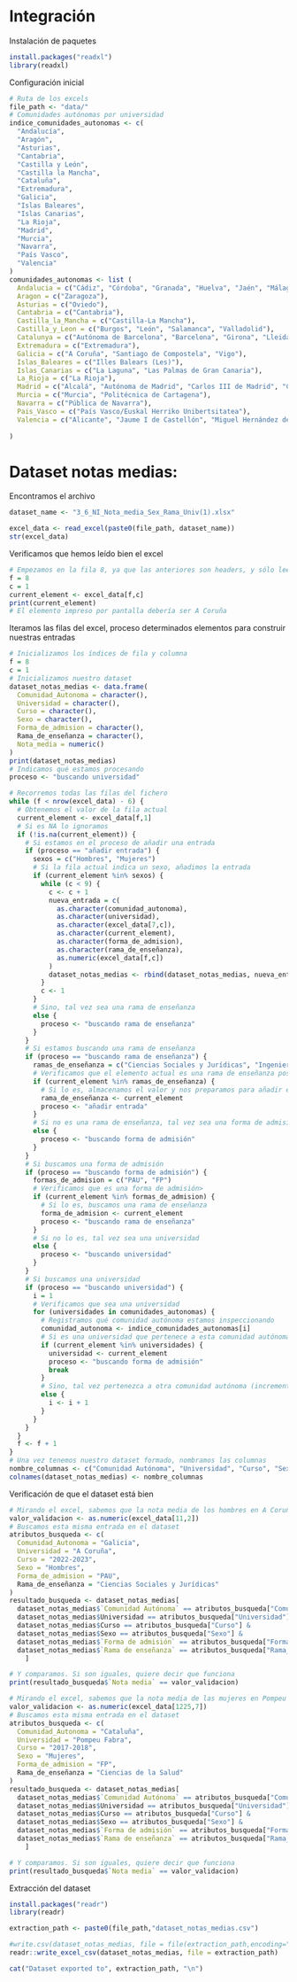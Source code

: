 # Integración
Instalación de paquetes
```r
install.packages("readxl")
library(readxl)
```

Configuración inicial

```r
# Ruta de los excels
file_path <- "data/"
# Comunidades autónomas por universidad
indice_comunidades_autonomas <- c(
  "Andalucía",
  "Aragón",
  "Asturias",
  "Cantabria",
  "Castilla y León",
  "Castilla la Mancha",
  "Cataluña",
  "Extremadura",
  "Galicia",
  "Islas Baleares",
  "Islas Canarias",
  "La Rioja",
  "Madrid",
  "Murcia",
  "Navarra",
  "País Vasco",
  "Valencia"
)
comunidades_autonomas <- list (
  Andalucia = c("Cádiz", "Córdoba", "Granada", "Huelva", "Jaén", "Málaga", "Pablo de Olavide", "Sevilla"),
  Aragon = c("Zaragoza"),
  Asturias = c("Oviedo"),
  Cantabria = c("Cantabria"),
  Castilla_la_Mancha = c("Castilla-La Mancha"),
  Castilla_y_Leon = c("Burgos", "León", "Salamanca", "Valladolid"),
  Catalunya = c("Autónoma de Barcelona", "Barcelona", "Girona", "Lleida", "Politécnica de Catalunya", "Pompeu Fabra", "Rovira i Virgili"),
  Extremadura = c("Extremadura"),
  Galicia = c("A Coruña", "Santiago de Compostela", "Vigo"),
  Islas_Baleares = c("Illes Balears (Les)"),
  Islas_Canarias = c("La Laguna", "Las Palmas de Gran Canaria"),
  La_Rioja = c("La Rioja"),
  Madrid = c("Alcalá", "Autónoma de Madrid", "Carlos III de Madrid", "Complutense de Madrid", "Politécnica de Madrid", "Rey Juan Carlos"),
  Murcia = c("Murcia", "Politécnica de Cartagena"),
  Navarra = c("Pública de Navarra"),
  Pais_Vasco = c("País Vasco/Euskal Herriko Unibertsitatea"),
  Valencia = c("Alicante", "Jaume I de Castellón", "Miguel Hernández de Elche", "Politècnica de València", "València (Estudi General)")
  
)
```
# Dataset notas medias:
Encontramos el archivo
```r
dataset_name <- "3_6_NI_Nota_media_Sex_Rama_Univ(1).xlsx"

excel_data <- read_excel(paste0(file_path, dataset_name))
str(excel_data)
```

Verificamos que hemos leído bien el excel
```r
# Empezamos en la fila 8, ya que las anteriores son headers, y sólo leemos la primera columna
f = 8
c = 1
current_element <- excel_data[f,c]
print(current_element)
# El elemento impreso por pantalla debería ser A Coruña
```

Iteramos las filas del excel, proceso determinados elementos para construir nuestras entradas
```r
# Inicializamos los índices de fila y columna
f = 8
c = 1
# Inicializamos nuestro dataset
dataset_notas_medias <- data.frame(
  Comunidad_Autonoma = character(),
  Universidad = character(),
  Curso = character(),
  Sexo = character(),
  Forma_de_admision = character(),
  Rama_de_enseñanza = character(),
  Nota_media = numeric()
)
print(dataset_notas_medias)
# Indicamos qué estamos procesando
proceso <- "buscando universidad"

# Recorremos todas las filas del fichero
while (f < nrow(excel_data) - 6) {
  # Obtenemos el valor de la fila actual
  current_element <- excel_data[f,1]
  # Si es NA lo ignoramos
  if (!is.na(current_element)) {
    # Si estamos en el proceso de añadir una entrada
    if (proceso == "añadir entrada") {
      sexos = c("Hombres", "Mujeres")
      # Si la fila actual indica un sexo, añadimos la entrada
      if (current_element %in% sexos) {
        while (c < 9) {
          c <- c + 1
          nueva_entrada = c(
            as.character(comunidad_autonoma),
            as.character(universidad),
            as.character(excel_data[7,c]),
            as.character(current_element),
            as.character(forma_de_admision),
            as.character(rama_de_enseñanza),
            as.numeric(excel_data[f,c])
          )
          dataset_notas_medias <- rbind(dataset_notas_medias, nueva_entrada)
        }
        c <- 1
      }
      # Sino, tal vez sea una rama de enseñanza
      else {
        proceso <- "buscando rama de enseñanza"
      }
    }
    # Si estamos buscando una rama de enseñanza
    if (proceso == "buscando rama de enseñanza") {
      ramas_de_enseñanza = c("Ciencias Sociales y Jurídicas", "Ingeniería y Arquitectura", "Artes y Humanidades", "Ciencias de la Salud", "Ciencias")
      # Verificamos que el elemento actual es una rama de enseñanza posible
      if (current_element %in% ramas_de_enseñanza) {
        # Si lo es, almacenamos el valor y nos preparamos para añadir entradas a la tabla
        rama_de_enseñanza <- current_element
        proceso <- "añadir entrada"
      }
      # Si no es una rama de enseñanza, tal vez sea una forma de admisión
      else {
        proceso <- "buscando forma de admisión"
      }
    }
    # Si buscamos una forma de admisión
    if (proceso == "buscando forma de admisión") {
      formas_de_admision = c("PAU", "FP")
      # Verificamos que es una forma de admisión>
      if (current_element %in% formas_de_admision) {
        # Si lo es, buscamos una rama de enseñanza
        forma_de_admision <- current_element
        proceso <- "buscando rama de enseñanza"
      }
      # Si no lo es, tal vez sea una universidad
      else {
        proceso <- "buscando universidad"
      }
    }
    # Si buscamos una universidad
    if (proceso == "buscando universidad") {
      i = 1
      # Verificamos que sea una universidad
      for (universidades in comunidades_autonomas) {
        # Registramos qué comunidad autónoma estamos inspeccionando
        comunidad_autonoma <- indice_comunidades_autonomas[i]
        # Si es una universidad que pertenece a esta comunidad autónoma, empezamos a buscar           forma de admisión
        if (current_element %in% universidades) {
          universidad <- current_element
          proceso <- "buscando forma de admisión"
          break
        }
        # Sino, tal vez pertenezca a otra comunidad autónoma (incrementamos el índice para           pasar a la siguiente comunidad autónoma)
        else {
          i <- i + 1
        }
      }
    }
  }
  f <- f + 1
}
# Una vez tenemos nuestro dataset formado, nombramos las columnas
nombre_columnas <- c("Comunidad Autónoma", "Universidad", "Curso", "Sexo", "Forma de admisión" , "Rama de enseñanza", "Nota media")
colnames(dataset_notas_medias) <- nombre_columnas
```

Verificación de que el dataset está bien
```r

# Mirando el excel, sabemos que la nota media de los hombres en A Coruña en 2022-2023 en la PAU en la rama de Ciencias Sociales y Jurídicas es de 9.67
valor_validacion <- as.numeric(excel_data[11,2])
# Buscamos esta misma entrada en el dataset
atributos_busqueda <- c(
  Comunidad_Autonoma = "Galicia",
  Universidad = "A Coruña",
  Curso = "2022-2023",
  Sexo = "Hombres",
  Forma_de_admision = "PAU",
  Rama_de_enseñanza = "Ciencias Sociales y Jurídicas"
)
resultado_busqueda <- dataset_notas_medias[
  dataset_notas_medias$`Comunidad Autónoma` == atributos_busqueda["Comunidad_Autonoma"] &
  dataset_notas_medias$Universidad == atributos_busqueda["Universidad"] & 
  dataset_notas_medias$Curso == atributos_busqueda["Curso"] & 
  dataset_notas_medias$Sexo == atributos_busqueda["Sexo"] & 
  dataset_notas_medias$`Forma de admisión` == atributos_busqueda["Forma_de_admision"] & 
  dataset_notas_medias$`Rama de enseñanza` == atributos_busqueda["Rama_de_enseñanza"],
    ]

# Y comparamos. Si son iguales, quiere decir que funciona
print(resultado_busqueda$`Nota media` == valor_validacion)

```

```r

# Mirando el excel, sabemos que la nota media de las mujeres en Pompeu Fabra en 2017-2018 en la FP en la rama de Ciencias de la Salud es de 8.91
valor_validacion <- as.numeric(excel_data[1225,7])
# Buscamos esta misma entrada en el dataset
atributos_busqueda <- c(
  Comunidad_Autonoma = "Cataluña",
  Universidad = "Pompeu Fabra",
  Curso = "2017-2018",
  Sexo = "Mujeres",
  Forma_de_admision = "FP",
  Rama_de_enseñanza = "Ciencias de la Salud"
)
resultado_busqueda <- dataset_notas_medias[
  dataset_notas_medias$`Comunidad Autónoma` == atributos_busqueda["Comunidad_Autonoma"] &
  dataset_notas_medias$Universidad == atributos_busqueda["Universidad"] & 
  dataset_notas_medias$Curso == atributos_busqueda["Curso"] & 
  dataset_notas_medias$Sexo == atributos_busqueda["Sexo"] & 
  dataset_notas_medias$`Forma de admisión` == atributos_busqueda["Forma_de_admision"] & 
  dataset_notas_medias$`Rama de enseñanza` == atributos_busqueda["Rama_de_enseñanza"],
    ]

# Y comparamos. Si son iguales, quiere decir que funciona
print(resultado_busqueda$`Nota media` == valor_validacion)

```

Extracción del dataset
```r
install.packages("readr")
library(readr)

extraction_path <- paste0(file_path,"dataset_notas_medias.csv")

#write.csv(dataset_notas_medias, file = file(extraction_path,encoding="UTF-8"), fileEncoding = "UTF-8")
readr::write_excel_csv(dataset_notas_medias, file = extraction_path)

cat("Dataset exported to", extraction_path, "\n")
```